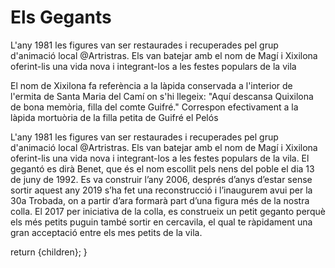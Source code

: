 
# Els Gegants

<FullSizeImage image={FotoTotsElsGegants} alt="Els gegants de la Garriga" />

<DetallGegant name="Xixilona" height="3,3 metres" weight="31 kg" image={FotoXixilona}>
  L'any 1981 les figures van ser restaurades i recuperades pel grup d'animació local @Artristras. Els van batejar amb el
  nom de Magí i Xixilona oferint-lis una vida nova i integrant-los a les festes populars de la vila

  El nom de Xixilona fa referència a la làpida conservada a l'interior de l'ermita de Santa Maria del Camí on s'hi
  llegeix: "Aquí descansa Quixilona de bona memòria, filla del comte Guifré." Correspon efectivament a la làpida
  mortuòria de la filla petita de Guifré el Pelós
</DetallGegant>

<DetallGegant name="Magí" height="3,35 metres" weight="33 kg" image={FotoMagi}>
  L'any 1981 les figures van ser restaurades i recuperades pel grup d'animació local @Artristras. Els van batejar amb el
  nom de Magí i Xixilona oferint-lis una vida nova i integrant-los a les festes populars de la vila.
</DetallGegant>

<DetallGegant name="Benet" height="2,5 metres" weight="16 kg" image={FotoBenet}>
  El gegantó es dirà Benet, que és el nom escollit pels nens del poble el dia 13 de juny de 1992.
</DetallGegant>

<DetallGegant name="Garric" height="1,8 metres" weight="6 kg" image={FotoGarric}>
  Es va construir l’any 2006, després d’anys d’estar sense sortir aquest any 2019 s’ha fet una reconstrucció i
  l’inaugurem avui per la 30a Trobada, on a partir d’ara formarà part d’una figura més de la nostra colla.
</DetallGegant>

<DetallGegant name="Verdet" height="1,7 metres" weight="5 kg" image={FotoVerdet} />

<DetallGegant name="Mussolet" height="1,45 metres" weight="2 kg" image={FotoMussolet}>
  El 2017 per iniciativa de la colla, es construeix un petit geganto perquè els més petits puguin també sortir en
  cercavila, el qual te ràpidament una gran acceptació entre els mes petits de la vila.
</DetallGegant>

  return <MarkdownPage title="Els gegants">{children}</MarkdownPage>;
}

